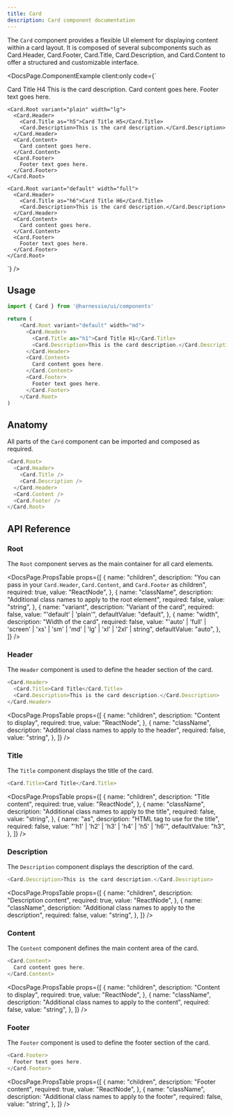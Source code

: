 ```yaml
---
title: Card
description: Card component documentation
---
```


The `Card` component provides a flexible UI element for displaying content within a card layout. It is composed of several subcomponents such as Card.Header, Card.Footer, Card.Title, Card.Description, and Card.Content to offer a structured and customizable interface.


<DocsPage.ComponentExample
  client:only
  code={`
  <div className="flex flex-col space-y-8">
    <Card.Root variant="default" width="md">
      <Card.Header>
        <Card.Title as="h4">Card Title H4</Card.Title>
        <Card.Description>This is the card description.</Card.Description>
      </Card.Header>
      <Card.Content>
        Card content goes here.
      </Card.Content>
      <Card.Footer>
        Footer text goes here.
      </Card.Footer>
    </Card.Root>

    <Card.Root variant="plain" width="lg">
      <Card.Header>
        <Card.Title as="h5">Card Title H5</Card.Title>
        <Card.Description>This is the card description.</Card.Description>
      </Card.Header>
      <Card.Content>
        Card content goes here.
      </Card.Content>
      <Card.Footer>
        Footer text goes here.
      </Card.Footer>
    </Card.Root>

    <Card.Root variant="default" width="full">
      <Card.Header>
        <Card.Title as="h6">Card Title H6</Card.Title>
        <Card.Description>This is the card description.</Card.Description>
      </Card.Header>
      <Card.Content>
        Card content goes here.
      </Card.Content>
      <Card.Footer>
        Footer text goes here.
      </Card.Footer>
    </Card.Root>

  </div>`}
/>

## Usage

```typescript jsx
import { Card } from '@harnessio/ui/components'

return (
    <Card.Root variant="default" width="md">
      <Card.Header>
        <Card.Title as="h1">Card Title H1</Card.Title>
        <Card.Description>This is the card description.</Card.Description>
      </Card.Header>
      <Card.Content>
        Card content goes here.
      </Card.Content>
      <Card.Footer>
        Footer text goes here.
      </Card.Footer>
    </Card.Root>
)
```

## Anatomy

All parts of the `Card` component can be imported and composed as required.

```typescript jsx
<Card.Root>
  <Card.Header>
    <Card.Title />
    <Card.Description />
  </Card.Header>
  <Card.Content />
  <Card.Footer />
</Card.Root>
```

## API Reference

### Root

The `Root` component serves as the main container for all card elements.

<DocsPage.PropsTable
  props={[
    {
      name: "children",
      description:
        "You can pass in your `Card.Header`, `Card.Content`, and `Card.Footer` as children",
      required: true,
      value: "ReactNode",
    },
    {
      name: "className",
      description: "Additional class names to apply to the root element",
      required: false,
      value: "string",
    },
    {
      name: "variant",
      description: "Variant of the card",
      required: false,
      value: "'default' | 'plain'",
      defaultValue: "default",
    },
    {
      name: "width",
      description: "Width of the card",
      required: false,
      value:
        "'auto' | 'full' | 'screen' | 'xs' | 'sm' | 'md' | 'lg' | 'xl' | '2xl' | string",
      defaultValue: "auto",
    },
  ]}
/>

### Header

The `Header` component is used to define the header section of the card.

```typescript jsx
<Card.Header>
  <Card.Title>Card Title</Card.Title>
  <Card.Description>This is the card description.</Card.Description>
</Card.Header>
```

<DocsPage.PropsTable
  props={[
    {
      name: "children",
      description: "Content to display",
      required: true,
      value: "ReactNode",
    },
    {
      name: "className",
      description: "Additional class names to apply to the header",
      required: false,
      value: "string",
    },
  ]}
/>

### Title

The `Title` component displays the title of the card.

```typescript jsx
<Card.Title>Card Title</Card.Title>
```

<DocsPage.PropsTable
  props={[
    {
      name: "children",
      description: "Title content",
      required: true,
      value: "ReactNode",
    },
    {
      name: "className",
      description: "Additional class names to apply to the title",
      required: false,
      value: "string",
    },
    {
      name: "as",
      description: "HTML tag to use for the title",
      required: false,
      value: "'h1' | 'h2' | 'h3' | 'h4' | 'h5' | 'h6'",
      defaultValue: "h3",
    },
  ]}
/>

### Description

The `Description` component displays the description of the card.

```typescript jsx
<Card.Description>This is the card description.</Card.Description>
```

<DocsPage.PropsTable
  props={[
    {
      name: "children",
      description: "Description content",
      required: true,
      value: "ReactNode",
    },
    {
      name: "className",
      description: "Additional class names to apply to the description",
      required: false,
      value: "string",
    },
  ]}
/>

### Content

The `Content` component defines the main content area of the card.

```typescript jsx
<Card.Content>
  Card content goes here.
</Card.Content>
```

<DocsPage.PropsTable
  props={[
    {
      name: "children",
      description: "Content to display",
      required: true,
      value: "ReactNode",
    },
    {
      name: "className",
      description: "Additional class names to apply to the content",
      required: false,
      value: "string",
    },
  ]}
/>

### Footer

The `Footer` component is used to define the footer section of the card.

```typescript jsx
<Card.Footer>
  Footer text goes here.
</Card.Footer>
```

<DocsPage.PropsTable
  props={[
    {
      name: "children",
      description: "Footer content",
      required: true,
      value: "ReactNode",
    },
    {
      name: "className",
      description: "Additional class names to apply to the footer",
      required: false,
      value: "string",
    },
  ]}
/>
